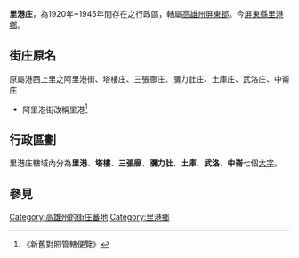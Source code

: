 {{noteTA
|1=zh-hans:庄; zh-hant:庄;
}}
'''里港庄'''，為1920年~1945年間存在之行政區，轄屬[[高雄州|高雄州]][[屏東郡|屏東郡]]。今[[屏東縣|屏東縣]][[里港鄉|里港鄉]]。

==街庄原名==
原屬港西上里之阿里港街、塔樓庄、三張廍庄、瀰力肚庄、土庫庄、武洛庄、中崙庄
*阿里港街改稱里港<ref>《新舊對照管轄便覽》</ref>

==行政區劃==
里港庄轄域內分為'''里港'''、'''塔樓'''、'''三張廍'''、'''瀰力肚'''、'''土庫'''、'''武洛'''、'''中崙'''七個[[大字_(行政區劃)|大字]]。

== 參見 ==
{{reflist}}

{{高雄州}}
[[Category:高雄州的街庄蕃地|Category:高雄州的街庄蕃地]]
[[Category:里港鄉|Category:里港鄉]]